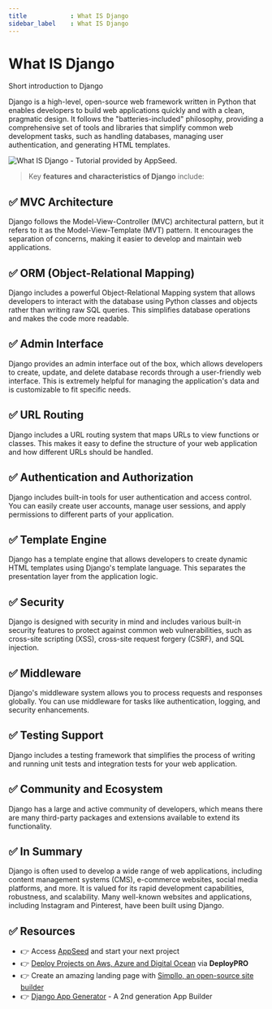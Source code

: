 ```yaml
---
title            : What IS Django 
sidebar_label    : What IS Django
---
```


# What IS Django

<SubHeading>Short introduction to Django</SubHeading>

Django is a high-level, open-source web framework written in Python that enables developers to build web applications quickly and with a clean, pragmatic design. 
It follows the "batteries-included" philosophy, providing a comprehensive set of tools and libraries that simplify common web development tasks, such as handling databases, managing user authentication, 
and generating HTML templates.

![What IS Django - Tutorial provided by AppSeed.](https://user-images.githubusercontent.com/51070104/268675023-54ea4ace-a8ad-442b-9b43-2ba12a6403ba.jpg)

> Key **features and characteristics of Django** include:

## ✅ **MVC Architecture** 

Django follows the Model-View-Controller (MVC) architectural pattern, but it refers to it as the Model-View-Template (MVT) pattern. 
It encourages the separation of concerns, making it easier to develop and maintain web applications.

## ✅ **ORM (Object-Relational Mapping)** 

Django includes a powerful Object-Relational Mapping system that allows developers to interact with the database using Python classes and objects rather than writing raw SQL queries. 
This simplifies database operations and makes the code more readable.

## ✅ **Admin Interface** 

Django provides an admin interface out of the box, which allows developers to create, update, and delete database records through a user-friendly web interface. 
This is extremely helpful for managing the application's data and is customizable to fit specific needs.

## ✅ **URL Routing** 

Django includes a URL routing system that maps URLs to view functions or classes. This makes it easy to define the structure of your web application and how different URLs should be handled.

## ✅ **Authentication and Authorization** 

Django includes built-in tools for user authentication and access control. You can easily create user accounts, manage user sessions, and apply permissions to different parts of your application.

## ✅ **Template Engine** 

Django has a template engine that allows developers to create dynamic HTML templates using Django's template language. This separates the presentation layer from the application logic.

## ✅ **Security** 

Django is designed with security in mind and includes various built-in security features to protect against common web vulnerabilities, such as cross-site scripting (XSS), cross-site request forgery (CSRF), and SQL injection.

## ✅ **Middleware** 

Django's middleware system allows you to process requests and responses globally. You can use middleware for tasks like authentication, logging, and security enhancements.

## ✅ **Testing Support** 

Django includes a testing framework that simplifies the process of writing and running unit tests and integration tests for your web application.

## ✅ **Community and Ecosystem** 

Django has a large and active community of developers, which means there are many third-party packages and extensions available to extend its functionality.

## ✅ In Summary 

Django is often used to develop a wide range of web applications, including content management systems (CMS), e-commerce websites, social media platforms, and more. 
It is valued for its rapid development capabilities, robustness, and scalability. Many well-known websites and applications, including Instagram and Pinterest, have been built using Django.

## ✅ Resources

- 👉 Access [AppSeed](https://appseed.us/) and start your next project
- 👉 [Deploy Projects on Aws, Azure and Digital Ocean](https://www.docs.deploypro.dev/) via **DeployPRO**
- 👉 Create an amazing landing page with [Simpllo, an open-source site builder](https://www.simpllo.com/)
- 👉 [Django App Generator](https://app-generator.dev/django/) - A 2nd generation App Builder
